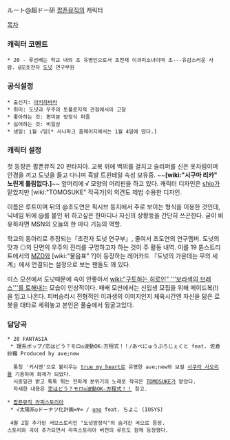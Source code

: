 ルート@超ドー研
[[팝픈뮤직]]의 캐릭터

[[목차]]

=== 캐릭터 코멘트 ===
 * 20 - 루선배는 학교 내의 초 유명인으로서 초천재 이과미소녀이며 초---유감스러운 사람. @모초전자 [[도넛]] 연구부원

=== 공식설정 ===
 * 출신지: [[아키하바라]]
 * 취미: 도넛과 우주의 토폴로지적 관점에서의 고찰
 * 좋아하는 것: 편미분 방정식 퍼즐
 * 싫어하는 것: 비일상
 * 생일: i월 √일[* 서니파크 홈페이지에서는 1월 4일에 떴다.]

=== 캐릭터 설정 ===
첫 등장은 팝픈뮤직 20 판타지아. 교복 위에 백의를 걸치고 슬리퍼를 신은 옷차림이며 안경을 끼고 도넛을 들고 다니며 흑발 트윈테일 속성 보유중. ~~'''[wiki:"시구마 리카" 노린게 틀림없다.]'''~~ 앞머리에 √ 모양의 머리핀을 하고 있다. 캐릭터 디자인은 [[shio]]가 맡았지만 [wiki:"TOMOSUKE" 작곡가]의 의견도 제법 수용한 디자인.

이름은 루트이며 뒤의 @초도연은 픽시브 등지에서 주로 보이는 형식을 이용한 것인데, 닉네임 뒤에 @를 붙인 뒤 하고싶은 한마디나 자신의 상황등을 간단히 쓰곤한다. 굳이 비유하자면 MSN의 오늘의 한 마디 기능의 역할.

학교의  동아리로 추정되는『초전자 도넛 연구부』, 줄여서 초도연의 연구멤버. 도넛의 맛과 ◎의 단면의 우주의 진리를 구명하고자 하는 것이 주 활동 내역. 이를 19 튠스트리트에서의 [[MZD]]와 [wiki:"물음표" ?]이 등장하는 레어카드 『도넛의 가운데는 무의 세계』에서 연결되는 설정으로 보는 팬들도 꽤 있다.

미스 모션에서 도넛때문에 속이 안좋아서 [[wiki:"구토하는 히로인" '''보라색의 브레스'''를 토해내는]] 모습이 인상적이다. 패배 모션에서는 신입생 모집을 위해 메이드복(!)을 입고 나온다. 피버승리시 전형적인 이과생의 이미지인지 체육시간엔 자신을 닮은 로봇을 대타로 세워놓고 본인은 풀숲에서 뒹굴고있다.

=== 담당곡 ===
 * 20 FANTASIA
  * 理系ポップ/恋はどう？モロ◎波動OK☆方程式！！/あべにゅうぷろじぇくと feat. 佐倉紗織 Produced by ave;new
{{{#!html
<object style="height: 390px; width: 640px"><param name="movie" value="http://www.youtube.com/v/SmtMYn5IBEc?version=3&feature=player_detailpage"><param name="allowFullScreen" value="true"><param name="allowScriptAccess" value="always"><embed src="http://www.youtube.com/v/SmtMYn5IBEc?version=3&feature=player_detailpage" type="application/x-shockwave-flash" allowfullscreen="true" allowScriptAccess="always" width="640" height="360"></object>}}}

   통칭 '키시멘'으로 불리우는 [[true my heart]]로 유명한 ave;new와 보컬 [[사쿠라 사오리]]를 기용하여 화제가 되었다.
   시종일관 밝고 톡톡 튀는 전파계 분위기의 노래로 작곡은 [[TOMOSUKE]]가 맡았다.
   자세한 내용은 [[恋はどう？モロ◎波動OK☆方程式！！]] 참고.

 * [[팝픈뮤직 라피스토리아]]
  * √太陽系◎ドーナツ化計画∞∀∞ / [[uno]] feat. ちよこ (IOSYS)
{{{#!html
<iframe width="640" height="480" src="https://www.youtube.com/embed/o-xKzW4UdCA" frameborder="0" allowfullscreen></iframe>
}}}

  4월 2일 추가된 서브스토리인 "도넛방정식"의 숨겨진 곡으로 등장. 
 스토리와 곡이 추가되면서 라피스토리아 버전의 루트도 함께 등장했다.
